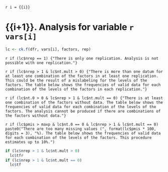 `r i = {{i}}`

# {{i+1}}. Analysis for variable `r vars[i]`

```r
lc <- ck.f(dfr, vars[i], factors, rep)
```

`r if (lc$nrep == 1) {"There is only one replication. Analysis is not possible with one replication."}`

`r if (lc$nrep > 1 & lc$nt.mult > 0) {"There is more than one datum for at least one combination of the factors in at least one replication. This could be the result of a mislabeling for the levels of the factors. The table below shows the frequencies of valid data for each combination of the levels of the factors in each replication."}`

`r if (lc$nt.0 > 0 & lc$nrep > 1 & lc$nt.mult == 0) {"There is at least one combination of the factors without data. The table below shows the frequencies of valid data for each combination of the levels of the factors. The analysis cannot be produced if there are combinations of the factors without data."}`

`r if (lc$pmis > maxp & lc$nt.0 == 0 & lc$nrep > 1 & lc$nt.mult == 0) paste0("There are too many missing values (", format(lc$pmis * 100, digits = 3), "%). The table below shows the frequencies of valid data for each combination of the levels of the factors. This procedure estimates up to 10%.")`

```r
if (lc$nrep > 1 & lc$nt.mult > 0)
  lc$tfr
if (lc$nrep > 1 & lc$nt.mult == 0)
  lc$tf
```
